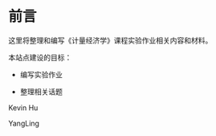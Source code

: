 
# 前言 {#sec-preface .unnumbered}


这里将整理和编写《计量经济学》课程实验作业相关内容和材料。

本站点建设的目标：

- 编写实验作业

- 整理相关话题


Kevin Hu

YangLing
